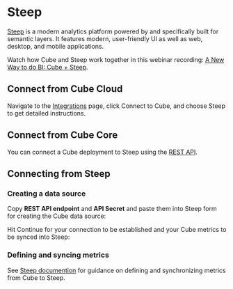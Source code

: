 # Steep

[Steep](https://steep.app) is a modern analytics platform powered by and
specifically built for semantic layers. It features modern, user-friendly
UI as well as web, desktop, and mobile applications.

<Screenshot src="https://ucarecdn.com/1303c503-4094-4f92-b59f-c1382eeff2fd/"/>

<InfoBox>

Watch how Cube and Steep work together in this webinar recording: [A New Way
to do BI: Cube + Steep](https://cube.dev/events/a-new-way-to-do-bi-cube-steep).

</InfoBox>

## Connect from Cube Cloud

Navigate to the [Integrations](/product/workspace/integrations#connect-specific-tools)
page, click <Btn>Connect to Cube</Btn>, and choose <Btn>Steep</Btn> to get
detailed instructions.

## Connect from Cube Core

You can connect a Cube deployment to Steep using the [REST API](/product/apis-integrations/rest-api).

## Connecting from Steep

### Creating a data source

Copy **REST API endpoint** and **API Secret** and paste them into Steep form for
creating the Cube data source:

<Screenshot src="https://ucarecdn.com/bde0cacf-9c25-4dce-af20-29855d20b3a0/"/>

Hit&nbsp;<Btn>Continue</Btn> for your connection to be established and your
Cube metrics to be synced into Steep:

<Screenshot src="https://ucarecdn.com/eecf1cc4-8912-44d8-a984-7808f540c66f/"/>

### Defining and syncing metrics

See [Steep documention](https://help.steep.app/integrations/cube) for
guidance on defining and synchronizing metrics from Cube to Steep.
